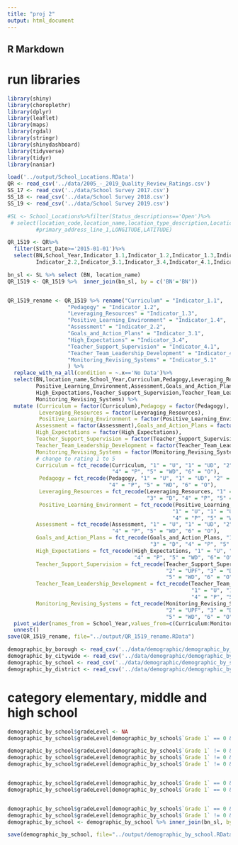 ```yaml
---
title: "proj 2"
output: html_document
---
```


## R Markdown
# run libraries 
```r
library(shiny)
library(choroplethr) 
library(dplyr)
library(leaflet)
library(maps)
library(rgdal)
library(stringr)
library(shinydashboard)
library(tidyverse)
library(tidyr)
library(naniar)
```


```r
load('../output/School_Locations.RData')
QR <- read_csv('../data/2005_-_2019_Quality_Review_Ratings.csv')
SS_17 <- read_csv('../data/School Survey 2017.csv')
SS_18 <- read_csv('../data/School Survey 2018.csv')
SS_19 <- read_csv('../data/School Survey 2019.csv')

#SL <- School_Locations%>%filter(Status_descriptions=='Open')%>%
 # select(location_code,location_name,location_type_description,Location_Category_Description,
         #primary_address_line_1,LONGITUDE,LATITUDE)

QR_1519 <- QR%>%
  filter(Start_Date>='2015-01-01')%>%
  select(BN,School_Year,Indicator_1.1,Indicator_1.2,Indicator_1.3,Indicator_1.4,
         Indicator_2.2,Indicator_3.1,Indicator_3.4,Indicator_4.1,Indicator_4.2,Indicator_5.1)

```

```r
bn_sl <- SL %>% select (BN, location_name)
QR_1519 <- QR_1519 %>%  inner_join(bn_sl, by = c('BN'='BN')) 


QR_1519_rename <- QR_1519 %>% rename("Curriculum" = "Indicator_1.1", 
                   "Pedagogy" = "Indicator_1.2",
                   "Leveraging_Resources" = "Indicator_1.3",
                   "Positive_Learning_Environment" = "Indicator_1.4",
                   "Assessment" = "Indicator_2.2",
                   "Goals_and_Action_Plans" = "Indicator_3.1",
                   "High_Expectations" = "Indicator_3.4",
                   "Teacher_Support_Supervision" = "Indicator_4.1",
                   "Teacher_Team_Leadership_Development" = "Indicator_4.2", 
                   "Monitoring_Revising_Systems" = "Indicator_5.1"
                   ) %>%
  replace_with_na_all(condition = ~.x=='No Data')%>%
  select(BN,location_name,School_Year,Curriculum,Pedagogy,Leveraging_Resources,
         Positive_Learning_Environment,Assessment,Goals_and_Action_Plans,
         High_Expectations,Teacher_Support_Supervision,Teacher_Team_Leadership_Development,
         Monitoring_Revising_Systems) %>% 
  mutate (Curriculum = factor(Curriculum),Pedagogy = factor(Pedagogy),
          Leveraging_Resources = factor(Leveraging_Resources),
          Positive_Learning_Environment = factor(Positive_Learning_Environment),
         Assessment = factor(Assessment),Goals_and_Action_Plans = factor(Goals_and_Action_Plans),
         High_Expectations = factor(High_Expectations),
         Teacher_Support_Supervision = factor(Teacher_Support_Supervision),
         Teacher_Team_Leadership_Development = factor(Teacher_Team_Leadership_Development),
         Monitoring_Revising_Systems = factor(Monitoring_Revising_Systems), 
         # change to rating 1 to 5 
         Curriculum = fct_recode(Curriculum, "1" = "U", "1" = "UD", "2" = "UPF", "3" = "D", 
                                 "4" = "P", "5" = "WD", "6" = "O"), 
          Pedagogy = fct_recode(Pedagogy, "1" = "U", "1" = "UD", "2" = "UPF", "3" = "D", 
                                "4" = "P", "5" = "WD", "6" = "O"),
          Leveraging_Resources = fct_recode(Leveraging_Resources, "1" = "U", "1" = "UD", "2" = "UPF", 
                                            "3" = "D", "4" = "P", "5" = "WD", "6" = "O"),
          Positive_Learning_Environment = fct_recode(Positive_Learning_Environment, 
                                                    "1" = "U", "1" = "UD","2" = "UPF", "3" = "D", 
                                                    "4" = "P", "5" = "WD", "6" = "O"),
         Assessment = fct_recode(Assessment, "1" = "U", "1" = "UD", "2" = "UPF", "3" = "D", 
                                 "4" = "P", "5" = "WD", "6" = "O"),
         Goals_and_Action_Plans = fct_recode(Goals_and_Action_Plans, "1" = "U", "1" = "UD", "2" = "UPF",
                                             "3" = "D", "4" = "P", "5" = "WD", "6" = "O"),
         High_Expectations = fct_recode(High_Expectations, "1" = "U", "1" = "UD", "2" = "UPF", "3" = "D",
                                        "4" = "P", "5" = "WD", "6"= "O"),
         Teacher_Support_Supervision = fct_recode(Teacher_Support_Supervision, "1" = "U", "1" = "UD", 
                                                  "2" = "UPF", "3" = "D", "4" = "P", 
                                                  "5" = "WD", "6" = "O"),
         Teacher_Team_Leadership_Development = fct_recode(Teacher_Team_Leadership_Development, 
                                                          "1" = "U", "1" = "UD", "2" = "UPF", "3" = "D",
                                                          "4" = "P", "5" = "WD", "6" = "O"),
         Monitoring_Revising_Systems = fct_recode(Monitoring_Revising_Systems, "1" = "U", "1" = "UD",
                                                  "2" = "UPF", "3" = "D", "4" = "P", 
                                                  "5" = "WD", "6" = "O")) %>%
  pivot_wider(names_from = School_Year,values_from=c(Curriculum:Monitoring_Revising_Systems))%>%
  unnest()
save(QR_1519_rename, file="../output/QR_1519_rename.RData")
```


```r
demographic_by_borough <- read_csv('../data/demographic/demographic_by_borough.csv')
demographic_by_citywide <- read_csv('../data/demographic/demographic_by_citywide.csv')
demographic_by_school <- read_csv('../data/demographic/demographic_by_school.csv')
demographic_by_district <- read_csv('../data/demographic/demographic_by_district.csv')
```

# category elementary, middle and high school 
```r
demographic_by_school$gradeLevel <- NA
demographic_by_school$gradeLevel[demographic_by_school$`Grade 1` == 0 & demographic_by_school$`Grade 6` == 0 & demographic_by_school$`Grade 9` == 0] <- "no records" 

demographic_by_school$gradeLevel[demographic_by_school$`Grade 1` != 0 & demographic_by_school$`Grade 6` == 0 & demographic_by_school$`Grade 9` == 0] <- "elementary" 
demographic_by_school$gradeLevel[demographic_by_school$`Grade 1` != 0 & demographic_by_school$`Grade 6` != 0 & demographic_by_school$`Grade 9` == 0] <- "elementary, middle" 
demographic_by_school$gradeLevel[demographic_by_school$`Grade 1` != 0 & demographic_by_school$`Grade 6` != 0 & demographic_by_school$`Grade 9` != 0] <- "elementary, middle, high" 


demographic_by_school$gradeLevel[demographic_by_school$`Grade 1` == 0 & demographic_by_school$`Grade 6` != 0 & demographic_by_school$`Grade 9` == 0] <- "middle" 
demographic_by_school$gradeLevel[demographic_by_school$`Grade 1` == 0 & demographic_by_school$`Grade 6` != 0 & demographic_by_school$`Grade 9` != 0] <- "middle, high" 


demographic_by_school$gradeLevel[demographic_by_school$`Grade 1` == 0 & demographic_by_school$`Grade 6` == 0 & demographic_by_school$`Grade 9` != 0] <- "high" 
demographic_by_school$gradeLevel[demographic_by_school$`Grade 1` != 0 & demographic_by_school$`Grade 6` == 0 & demographic_by_school$`Grade 9` != 0] <- "elementary, high" 
demographic_by_school <- demographic_by_school %>% inner_join(bn_sl, by = c('School Name' = 'location_name'))

save(demographic_by_school, file="../output/demographic_by_school.RData")

```


